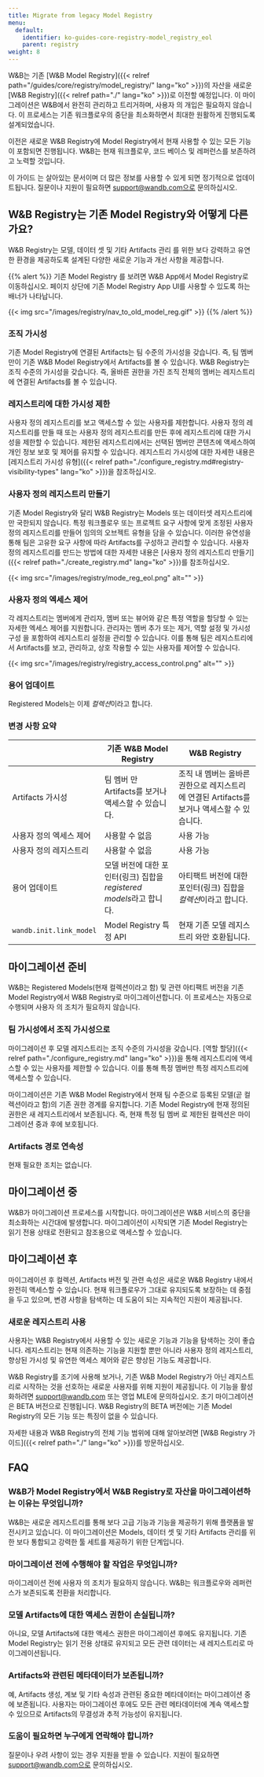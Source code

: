 ```yaml
---
title: Migrate from legacy Model Registry
menu:
  default:
    identifier: ko-guides-core-registry-model_registry_eol
    parent: registry
weight: 8
---
```


W&B는 기존 [W&B Model Registry]({{< relref path="/guides/core/registry/model_registry/" lang="ko" >}})의 자산을 새로운 [W&B Registry]({{< relref path="./" lang="ko" >}})로 이전할 예정입니다. 이 마이그레이션은 W&B에서 완전히 관리하고 트리거하며, 사용자 의 개입은 필요하지 않습니다. 이 프로세스는 기존 워크플로우의 중단을 최소화하면서 최대한 원활하게 진행되도록 설계되었습니다.

이전은 새로운 W&B Registry에 Model Registry에서 현재 사용할 수 있는 모든 기능이 포함되면 진행됩니다. W&B는 현재 워크플로우, 코드 베이스 및 레퍼런스를 보존하려고 노력할 것입니다.

이 가이드 는 살아있는 문서이며 더 많은 정보를 사용할 수 있게 되면 정기적으로 업데이트됩니다. 질문이나 지원이 필요하면 support@wandb.com으로 문의하십시오.

## W&B Registry는 기존 Model Registry와 어떻게 다른가요?

W&B Registry는 모델, 데이터 셋 및 기타 Artifacts 관리 를 위한 보다 강력하고 유연한 환경을 제공하도록 설계된 다양한 새로운 기능과 개선 사항을 제공합니다.

{{% alert %}}
기존 Model Registry 를 보려면 W&B App에서 Model Registry로 이동하십시오. 페이지 상단에 기존 Model Registry App UI를 사용할 수 있도록 하는 배너가 나타납니다.

{{< img src="/images/registry/nav_to_old_model_reg.gif" >}}
{{% /alert %}}

### 조직 가시성
기존 Model Registry에 연결된 Artifacts는 팀 수준의 가시성을 갖습니다. 즉, 팀 멤버 만이 기존 W&B Model Registry에서 Artifacts를 볼 수 있습니다. W&B Registry는 조직 수준의 가시성을 갖습니다. 즉, 올바른 권한을 가진 조직 전체의 멤버는 레지스트리에 연결된 Artifacts를 볼 수 있습니다.

### 레지스트리에 대한 가시성 제한
사용자 정의 레지스트리를 보고 액세스할 수 있는 사용자를 제한합니다. 사용자 정의 레지스트리를 만들 때 또는 사용자 정의 레지스트리를 만든 후에 레지스트리에 대한 가시성을 제한할 수 있습니다. 제한된 레지스트리에서는 선택된 멤버만 콘텐츠에 액세스하여 개인 정보 보호 및 제어를 유지할 수 있습니다. 레지스트리 가시성에 대한 자세한 내용은 [레지스트리 가시성 유형]({{< relref path="./configure_registry.md#registry-visibility-types" lang="ko" >}})을 참조하십시오.

### 사용자 정의 레지스트리 만들기
기존 Model Registry와 달리 W&B Registry는 Models 또는 데이터셋 레지스트리에만 국한되지 않습니다. 특정 워크플로우 또는 프로젝트 요구 사항에 맞게 조정된 사용자 정의 레지스트리를 만들어 임의의 오브젝트 유형을 담을 수 있습니다. 이러한 유연성을 통해 팀은 고유한 요구 사항에 따라 Artifacts를 구성하고 관리할 수 있습니다. 사용자 정의 레지스트리를 만드는 방법에 대한 자세한 내용은 [사용자 정의 레지스트리 만들기]({{< relref path="./create_registry.md" lang="ko" >}})를 참조하십시오.

{{< img src="/images/registry/mode_reg_eol.png" alt="" >}}

### 사용자 정의 엑세스 제어
각 레지스트리는 멤버에게 관리자, 멤버 또는 뷰어와 같은 특정 역할을 할당할 수 있는 자세한 엑세스 제어를 지원합니다. 관리자는 멤버 추가 또는 제거, 역할 설정 및 가시성 구성 을 포함하여 레지스트리 설정을 관리할 수 있습니다. 이를 통해 팀은 레지스트리에서 Artifacts를 보고, 관리하고, 상호 작용할 수 있는 사용자를 제어할 수 있습니다.

{{< img src="/images/registry/registry_access_control.png" alt="" >}}

### 용어 업데이트
Registered Models는 이제 *컬렉션*이라고 합니다.

### 변경 사항 요약

|               | 기존 W&B Model Registry | W&B Registry |
| -----         | ----- | ----- |
| Artifacts 가시성| 팀 멤버 만 Artifacts를 보거나 액세스할 수 있습니다. | 조직 내 멤버는 올바른 권한으로 레지스트리에 연결된 Artifacts를 보거나 액세스할 수 있습니다. |
| 사용자 정의 엑세스 제어 | 사용할 수 없음 | 사용 가능 |
| 사용자 정의 레지스트리 | 사용할 수 없음 | 사용 가능 |
| 용어 업데이트 | 모델 버전에 대한 포인터(링크) 집합을 *registered models*라고 합니다. | 아티팩트 버전에 대한 포인터(링크) 집합을 *컬렉션*이라고 합니다. |
| `wandb.init.link_model` | Model Registry 특정 API | 현재 기존 모델 레지스트리 와만 호환됩니다. |

## 마이그레이션 준비

W&B는 Registered Models(현재 컬렉션이라고 함) 및 관련 아티팩트 버전을 기존 Model Registry에서 W&B Registry로 마이그레이션합니다. 이 프로세스는 자동으로 수행되며 사용자 의 조치가 필요하지 않습니다.

### 팀 가시성에서 조직 가시성으로

마이그레이션 후 모델 레지스트리는 조직 수준의 가시성을 갖습니다. [역할 할당]({{< relref path="./configure_registry.md" lang="ko" >}})을 통해 레지스트리에 액세스할 수 있는 사용자를 제한할 수 있습니다. 이를 통해 특정 멤버만 특정 레지스트리에 액세스할 수 있습니다.

마이그레이션은 기존 W&B Model Registry에서 현재 팀 수준으로 등록된 모델(곧 컬렉션이라고 함)의 기존 권한 경계를 유지합니다. 기존 Model Registry에 현재 정의된 권한은 새 레지스트리에서 보존됩니다. 즉, 현재 특정 팀 멤버 로 제한된 컬렉션은 마이그레이션 중과 후에 보호됩니다.

### Artifacts 경로 연속성

현재 필요한 조치는 없습니다.

## 마이그레이션 중

W&B가 마이그레이션 프로세스를 시작합니다. 마이그레이션은 W&B 서비스의 중단을 최소화하는 시간대에 발생합니다. 마이그레이션이 시작되면 기존 Model Registry는 읽기 전용 상태로 전환되고 참조용으로 액세스할 수 있습니다.

## 마이그레이션 후

마이그레이션 후 컬렉션, Artifacts 버전 및 관련 속성은 새로운 W&B Registry 내에서 완전히 액세스할 수 있습니다. 현재 워크플로우가 그대로 유지되도록 보장하는 데 중점을 두고 있으며, 변경 사항을 탐색하는 데 도움이 되는 지속적인 지원이 제공됩니다.

### 새로운 레지스트리 사용

사용자는 W&B Registry에서 사용할 수 있는 새로운 기능과 기능을 탐색하는 것이 좋습니다. 레지스트리는 현재 의존하는 기능을 지원할 뿐만 아니라 사용자 정의 레지스트리, 향상된 가시성 및 유연한 엑세스 제어와 같은 향상된 기능도 제공합니다.

W&B Registry를 조기에 사용해 보거나, 기존 W&B Model Registry가 아닌 레지스트리로 시작하는 것을 선호하는 새로운 사용자를 위해 지원이 제공됩니다. 이 기능을 활성화하려면 support@wandb.com 또는 영업 MLE에 문의하십시오. 초기 마이그레이션은 BETA 버전으로 진행됩니다. W&B Registry의 BETA 버전에는 기존 Model Registry의 모든 기능 또는 특징이 없을 수 있습니다.

자세한 내용과 W&B Registry의 전체 기능 범위에 대해 알아보려면 [W&B Registry 가이드]({{< relref path="./" lang="ko" >}})를 방문하십시오.

## FAQ

### W&B가 Model Registry에서 W&B Registry로 자산을 마이그레이션하는 이유는 무엇입니까?

W&B는 새로운 레지스트리를 통해 보다 고급 기능과 기능을 제공하기 위해 플랫폼을 발전시키고 있습니다. 이 마이그레이션은 Models, 데이터 셋 및 기타 Artifacts 관리를 위한 보다 통합되고 강력한 툴 세트를 제공하기 위한 단계입니다.

### 마이그레이션 전에 수행해야 할 작업은 무엇입니까?

마이그레이션 전에 사용자 의 조치가 필요하지 않습니다. W&B는 워크플로우와 레퍼런스가 보존되도록 전환을 처리합니다.

### 모델 Artifacts에 대한 액세스 권한이 손실됩니까?

아니요, 모델 Artifacts에 대한 액세스 권한은 마이그레이션 후에도 유지됩니다. 기존 Model Registry는 읽기 전용 상태로 유지되고 모든 관련 데이터는 새 레지스트리로 마이그레이션됩니다.

### Artifacts와 관련된 메타데이터가 보존됩니까?

예, Artifacts 생성, 계보 및 기타 속성과 관련된 중요한 메타데이터는 마이그레이션 중에 보존됩니다. 사용자는 마이그레이션 후에도 모든 관련 메타데이터에 계속 액세스할 수 있으므로 Artifacts의 무결성과 추적 가능성이 유지됩니다.

### 도움이 필요하면 누구에게 연락해야 합니까?

질문이나 우려 사항이 있는 경우 지원을 받을 수 있습니다. 지원이 필요하면 support@wandb.com으로 문의하십시오.
